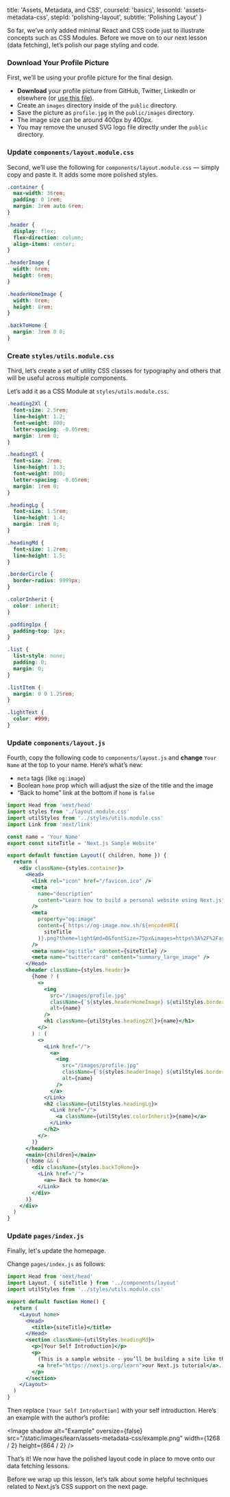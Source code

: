 
  title: 'Assets, Metadata, and CSS',
  courseId: 'basics',
  lessonId: 'assets-metadata-css',
  stepId: 'polishing-layout',
  subtitle: 'Polishing Layout'
}

So far, we’ve only added minimal React and CSS code just to illustrate concepts such as CSS Modules. Before we move on to our next lesson (data fetching), let’s polish our page styling and code.

### Download Your Profile Picture

First, we’ll be using your profile picture for the final design.

- **Download** your profile picture from GitHub, Twitter, LinkedIn or elsewhere (or [use this file](https://github.com/vercel/next-learn-starter/blob/master/basics-final/public/images/profile.jpg)).
- Create an `images` directory inside of the `public` directory.
- Save the picture as `profile.jpg` in the `public/images` directory.
- The image size can be around 400px by 400px.
- You may remove the unused SVG logo file directly under the `public` directory.

### Update `components/layout.module.css`

Second, we’ll use the following for `components/layout.module.css` — simply copy and paste it. It adds some more polished styles.

```css
.container {
  max-width: 36rem;
  padding: 0 1rem;
  margin: 3rem auto 6rem;
}

.header {
  display: flex;
  flex-direction: column;
  align-items: center;
}

.headerImage {
  width: 6rem;
  height: 6rem;
}

.headerHomeImage {
  width: 8rem;
  height: 8rem;
}

.backToHome {
  margin: 3rem 0 0;
}
```

### Create `styles/utils.module.css`

Third, let’s create a set of utility CSS classes for typography and others that will be useful across multiple components.

Let’s add it as a CSS Module at `styles/utils.module.css`.

```css
.heading2Xl {
  font-size: 2.5rem;
  line-height: 1.2;
  font-weight: 800;
  letter-spacing: -0.05rem;
  margin: 1rem 0;
}

.headingXl {
  font-size: 2rem;
  line-height: 1.3;
  font-weight: 800;
  letter-spacing: -0.05rem;
  margin: 1rem 0;
}

.headingLg {
  font-size: 1.5rem;
  line-height: 1.4;
  margin: 1rem 0;
}

.headingMd {
  font-size: 1.2rem;
  line-height: 1.5;
}

.borderCircle {
  border-radius: 9999px;
}

.colorInherit {
  color: inherit;
}

.padding1px {
  padding-top: 1px;
}

.list {
  list-style: none;
  padding: 0;
  margin: 0;
}

.listItem {
  margin: 0 0 1.25rem;
}

.lightText {
  color: #999;
}
```

### Update `components/layout.js`

Fourth, copy the following code to `components/layout.js` and **change** `Your Name` at the top to your name. Here’s what’s new:

- `meta` tags (like `og:image`)
- Boolean `home` prop which will adjust the size of the title and the image
- “Back to home” link at the bottom if `home` is `false`

```jsx
import Head from 'next/head'
import styles from './layout.module.css'
import utilStyles from '../styles/utils.module.css'
import Link from 'next/link'

const name = 'Your Name'
export const siteTitle = 'Next.js Sample Website'

export default function Layout({ children, home }) {
  return (
    <div className={styles.container}>
      <Head>
        <link rel="icon" href="/favicon.ico" />
        <meta
          name="description"
          content="Learn how to build a personal website using Next.js"
        />
        <meta
          property="og:image"
          content={`https://og-image.now.sh/${encodeURI(
            siteTitle
          )}.png?theme=light&md=0&fontSize=75px&images=https%3A%2F%2Fassets.vercel.com%2Fimage%2Fupload%2Ffront%2Fassets%2Fdesign%2Fnextjs-black-logo.svg`}
        />
        <meta name="og:title" content={siteTitle} />
        <meta name="twitter:card" content="summary_large_image" />
      </Head>
      <header className={styles.header}>
        {home ? (
          <>
            <img
              src="/images/profile.jpg"
              className={`${styles.headerHomeImage} ${utilStyles.borderCircle}`}
              alt={name}
            />
            <h1 className={utilStyles.heading2Xl}>{name}</h1>
          </>
        ) : (
          <>
            <Link href="/">
              <a>
                <img
                  src="/images/profile.jpg"
                  className={`${styles.headerImage} ${utilStyles.borderCircle}`}
                  alt={name}
                />
              </a>
            </Link>
            <h2 className={utilStyles.headingLg}>
              <Link href="/">
                <a className={utilStyles.colorInherit}>{name}</a>
              </Link>
            </h2>
          </>
        )}
      </header>
      <main>{children}</main>
      {!home && (
        <div className={styles.backToHome}>
          <Link href="/">
            <a>← Back to home</a>
          </Link>
        </div>
      )}
    </div>
  )
}
```

### Update `pages/index.js`

Finally, let's update the homepage.

Change `pages/index.js` as follows:

```jsx
import Head from 'next/head'
import Layout, { siteTitle } from '../components/layout'
import utilStyles from '../styles/utils.module.css'

export default function Home() {
  return (
    <Layout home>
      <Head>
        <title>{siteTitle}</title>
      </Head>
      <section className={utilStyles.headingMd}>
        <p>[Your Self Introduction]</p>
        <p>
          (This is a sample website - you’ll be building a site like this on{' '}
          <a href="https://nextjs.org/learn">our Next.js tutorial</a>.)
        </p>
      </section>
    </Layout>
  )
}
```

Then replace `[Your Self Introduction]` with your self introduction. Here’s an example with the author’s profile:

<Image
  shadow
  alt="Example"
  oversize={false}
  src="/static/images/learn/assets-metadata-css/example.png"
  width={1268 / 2}
  height={864 / 2}
/>

That’s it! We now have the polished layout code in place to move onto our data fetching lessons.

Before we wrap up this lesson, let’s talk about some helpful techniques related to Next.js’s CSS support on the next page.

